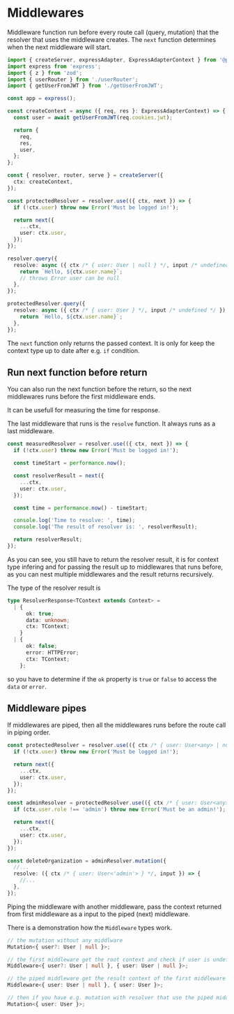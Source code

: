 # Middlewares

Middleware function run before every route call (query, mutation) that the resolver that uses the middleware creates.
The `next` function determines when the next middleware will start.

```ts title="server.ts"
import { createServer, expressAdapter, ExpressAdapterContext } from '@ptsq/server';
import express from 'express';
import { z } from 'zod';
import { userRouter } from './userRouter';
import { getUserFromJWT } from './getUserFromJWT';

const app = express();

const createContext = async ({ req, res }: ExpressAdapterContext) => {
  const user = await getUserFromJWT(req.cookies.jwt);

  return {
    req,
    res,
    user,
  };
};

const { resolver, router, serve } = createServer({
  ctx: createContext,
});

const protectedResolver = resolver.use(({ ctx, next }) => {
  if (!ctx.user) throw new Error('Must be logged in!');

  return next({
    ...ctx,
    user: ctx.user,
  });
});

resolver.query({
  resolve: async ({ ctx /* { user: User | null } */, input /* undefined */ }) => {
    return `Hello, ${ctx.user.name}`;
    // throws Error user can be null
  },
});

protectedResolver.query({
  resolve: async ({ ctx /* { user: User } */, input /* undefined */ }) => {
    return `Hello, ${ctx.user.name}`;
  },
});
```

The `next` function only returns the passed context.
It is only for keep the context type up to date after e.g. `if` condition.

## Run next function before return

You can also run the next function before the return, so the next middlewares runs before the first middleware ends.

It can be usefull for measuring the time for response.

The last middleware that runs is the `resolve` function. It always runs as a last middleware.

```ts title="server.ts"
const measuredResolver = resolver.use(({ ctx, next }) => {
  if (!ctx.user) throw new Error('Must be logged in!');

  const timeStart = performance.now();

  const resolverResult = next({
    ...ctx,
    user: ctx.user,
  });

  const time = performance.now() - timeStart;

  console.log('Time to resolve: ', time);
  console.log('The result of resolver is: ', resolverResult);

  return resolverResult;
});
```

As you can see, you still have to return the resolver result, it is for context type infering and for passing the result up to middlewares that runs before, as you can nest multiple middlewares and the result returns recursively.

The type of the resolver result is

```ts
type ResolverResponse<TContext extends Context> =
  | {
      ok: true;
      data: unknown;
      ctx: TContext;
    }
  | {
      ok: false;
      error: HTTPError;
      ctx: TContext;
    };
```

so you have to determine if the `ok` property is `true` or `false` to access the `data` or `error`.

## Middleware pipes

If middlewares are piped, then all the middlewares runs before the route call in piping order.

```ts title="server.ts"
const protectedResolver = resolver.use(({ ctx /* { user: User<any> | null } */, next }) => {
  if (!ctx.user) throw new Error('Must be logged in!');

  return next({
    ...ctx,
    user: ctx.user,
  });
});

const adminResolver = protectedResolver.use(({ ctx /* { user: User<any> } */, next }) => {
  if (ctx.user.role !== 'admin') throw new Error('Must be an admin!');

  return next({
    ...ctx,
    user: ctx.user,
  });
});

const deleteOrganization = adminResolver.mutation({
  //...
  resolve: ({ ctx /* { user: User<'admin'> } */, input }) => {
    //...
  },
});
```

Piping the middleware with another middleware, pass the context returned from first middleware as a input to the piped (next) middleware.

There is a demonstration how the `Middleware` types work.

```ts
// the mutation without any middlware
Mutation<{ user?: User | null }>;

// the first middleware get the root context and check if user is undefined
Middleware<{ user?: User | null }, { user: User | null }>;

// the piped middleware get the result context of the first middleware and check if user is null
Middleware<{ user: User | null }, { user: User }>;

// then if you have e.g. mutation with resolver that use the piped middleware
Mutation<{ user: User }>;
```
